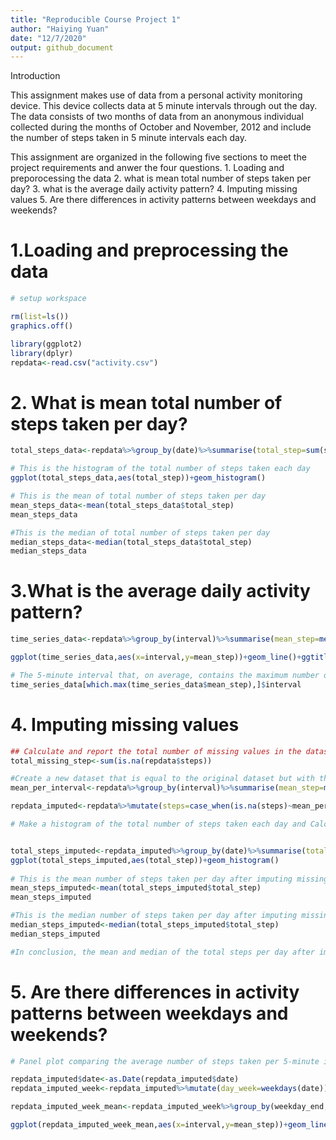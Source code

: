 ```yaml
---
title: "Reproducible Course Project 1"
author: "Haiying Yuan"
date: "12/7/2020"
output: github_document
---
```

Introduction

This assignment makes use of data from a personal activity monitoring device. This device collects data at 5 minute intervals through out the day. The data consists of two months of data from an anonymous individual collected during the months of October and November, 2012 and include the number of steps taken in 5 minute intervals each day.

This assignment are organized in the following five sections to meet the project requirements and anwer the four questions. 
1. Loading and preporocessing the data
2. what is mean total number of steps taken per day?
3. what is the average daily activity pattern?
4. Imputing missing values
5. Are there differences in activity patterns between weekdays and weekends?



# 1.Loading and preprocessing the data
```r
# setup workspace

rm(list=ls())
graphics.off()

library(ggplot2)
library(dplyr)
repdata<-read.csv("activity.csv")
```

# 2. What is mean total number of steps taken per day?
```r
total_steps_data<-repdata%>%group_by(date)%>%summarise(total_step=sum(steps,na.rm = TRUE))

# This is the histogram of the total number of steps taken each day
ggplot(total_steps_data,aes(total_step))+geom_histogram()

# This is the mean of total number of steps taken per day
mean_steps_data<-mean(total_steps_data$total_step)
mean_steps_data

#This is the median of total number of steps taken per day
median_steps_data<-median(total_steps_data$total_step)
median_steps_data
```
# 3.What is the average daily activity pattern?
```r

time_series_data<-repdata%>%group_by(interval)%>%summarise(mean_step=mean(steps,na.rm = TRUE))

ggplot(time_series_data,aes(x=interval,y=mean_step))+geom_line()+ggtitle("Average Daily Activity Pattern")+xlab("Time Interval (Minutes)")+ylab("Average Number of Steps")

# The 5-minute interval that, on average, contains the maximum number of steps is: 
time_series_data[which.max(time_series_data$mean_step),]$interval

```
# 4. Imputing missing values

```r
## Calculate and report the total number of missing values in the dataset 
total_missing_step<-sum(is.na(repdata$steps))

#Create a new dataset that is equal to the original dataset but with the missing data filled in by using the mean for that 5-minute interval. 
mean_per_interval<-repdata%>%group_by(interval)%>%summarise(mean_step=mean(steps,na.rm = TRUE))

repdata_imputed<-repdata%>%mutate(steps=case_when(is.na(steps)~mean_per_interval$mean_step[match(repdata$interval,mean_per_interval$interval)], TRUE~as.numeric(steps)))

# Make a histogram of the total number of steps taken each day and Calculate and report the mean and median total number of steps taken per day. Do these values differ from the estimates from the first part of the assignment? What is the impact of imputing missing data on the estimates of the total daily number of steps?


total_steps_imputed<-repdata_imputed%>%group_by(date)%>%summarise(total_step=sum(steps,na.rm = TRUE))
ggplot(total_steps_imputed,aes(total_step))+geom_histogram()
                                                                   
# This is the mean number of steps taken per day after imputing missing values
mean_steps_imputed<-mean(total_steps_imputed$total_step)
mean_steps_imputed

#This is the median number of steps taken per day after imputing missing values
median_steps_imputed<-median(total_steps_imputed$total_step)
median_steps_imputed

#In conclusion, the mean and median of the total steps per day after imputation differ from the estimates from the first part of the assignment.  

```

# 5. Are there differences in activity patterns between weekdays and weekends?


```r
# Panel plot comparing the average number of steps taken per 5-minute interval across weekdays and weekends

repdata_imputed$date<-as.Date(repdata_imputed$date)
repdata_imputed_week<-repdata_imputed%>%mutate(day_week=weekdays(date))%>%mutate(weekday_end=ifelse(day_week=="Saturday"|day_week=="Sunday", "weekend","weekday"))

repdata_imputed_week_mean<-repdata_imputed_week%>%group_by(weekday_end,interval)%>%summarise(mean_step=mean(steps))

ggplot(repdata_imputed_week_mean,aes(x=interval,y=mean_step))+geom_line()+facet_wrap(~weekday_end)+ggtitle ("Mean Steps per 5-minute Interval across Weekdays vs. Weekends")

```
